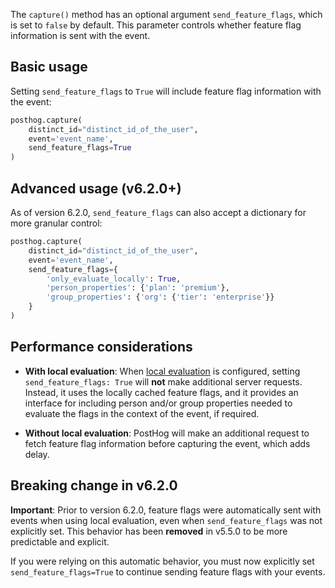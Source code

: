 The `capture()` method has an optional argument `send_feature_flags`, which is set to `false` by default. This parameter controls whether feature flag information is sent with the event.

## Basic usage

Setting `send_feature_flags` to `True` will include feature flag information with the event:

```python
posthog.capture(
    distinct_id="distinct_id_of_the_user",
    event='event_name',
    send_feature_flags=True
)
```

## Advanced usage (v6.2.0+)

As of version 6.2.0, `send_feature_flags` can also accept a dictionary for more granular control:

```python
posthog.capture(
    distinct_id="distinct_id_of_the_user",
    event='event_name',
    send_feature_flags={
        'only_evaluate_locally': True,
        'person_properties': {'plan': 'premium'},
        'group_properties': {'org': {'tier': 'enterprise'}}
    }
)
```

## Performance considerations

- **With local evaluation**: When [local evaluation](/docs/feature-flags/local-evaluation) is configured, setting `send_feature_flags: True` will **not** make additional server requests. Instead, it uses the locally cached feature flags, and it provides an interface for including person and/or group properties needed to evaluate the flags in the context of the event, if required.

- **Without local evaluation**: PostHog will make an additional request to fetch feature flag information before capturing the event, which adds delay.

## Breaking change in v6.2.0

**Important**: Prior to version 6.2.0, feature flags were automatically sent with events when using local evaluation, even when `send_feature_flags` was not explicitly set. This behavior has been **removed** in v5.5.0 to be more predictable and explicit.

If you were relying on this automatic behavior, you must now explicitly set `send_feature_flags=True` to continue sending feature flags with your events.